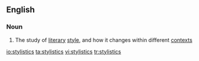 ==English==

===Noun===
{{wikipedia|stylistics (linguistics)}}
{{en-noun|-}}

#{{linguistics}} The study of [[literary]] [[style]], and how it changes within different [[context]]s

[[io:stylistics]]
[[ta:stylistics]]
[[vi:stylistics]]
[[tr:stylistics]]